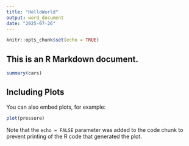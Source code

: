```yaml
---
title: "HelloWorld"
output: word_document
date: "2025-07-26"
---
```


```r
knitr::opts_chunk$set(echo = TRUE)
```

## This is an R Markdown document.

```r
summary(cars)
```

## Including Plots

You can also embed plots, for example:

```r
plot(pressure)
```

Note that the `echo = FALSE` parameter was added to the code chunk to prevent printing of the R code that generated the plot.
